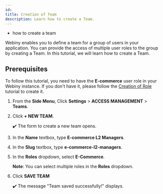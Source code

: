 ```yaml
---
id: 
title: Creation of Team
description: Learn how to create a Team.
---
```



<Alert type="success" title="WHAT YOU'LL LEARN">

- how to create a team

</Alert>

Webiny enables you to define a team for a group of users in your application. You can provide the access of multiple user roles to the group by creating a Team. In this tutorial, we will learn how to create a Team.

## Prerequisites

To follow this tutorial, you need to have the **E-commerce** user role in your Webiny instance. If you don't have it, please follow the [Creation of Role](/docs/{version}/user-guides/headless-cms/users/role-creation) tutorial to create it.

1. From the **Side Menu**, Click **Settings** > **ACCESS MANAGEMENT** > **Teams**.

2. Click **+ NEW TEAM**.

   ✔️ The form to create a new team opens.

3. In the **Name** textbox, type **E-commerce L2 Managers**.

4. In the **Slug** textbox, type **e-commerce-l2-managers**.

5. In the **Roles** dropdown, select **E-Commerce**.

    **Note**: You can select multiple roles in the **Roles** dropdown.

6. Click **SAVE TEAM**
    
    ✔️ The message "Team saved successfully!" displays.